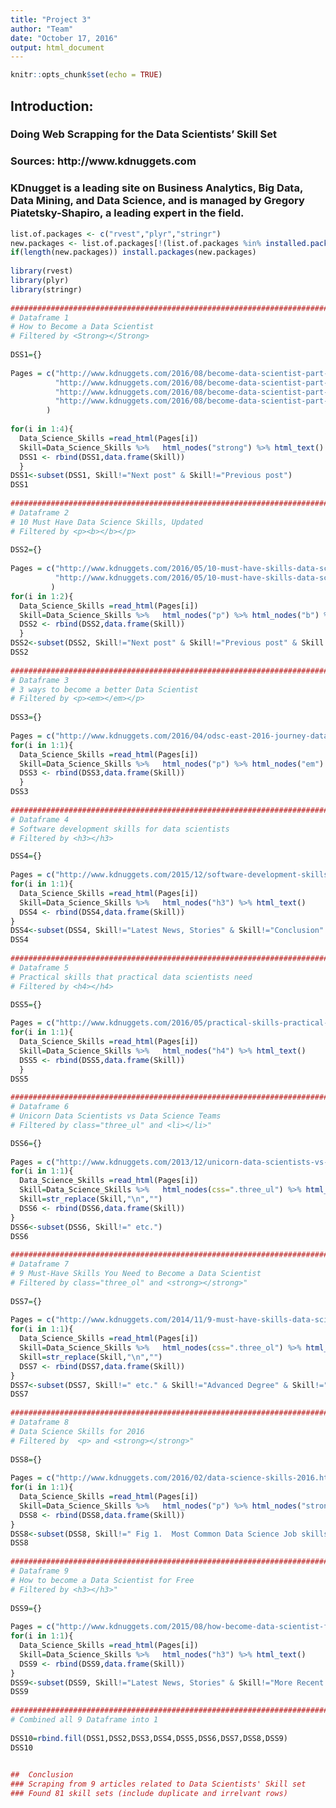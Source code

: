 ```yaml
---
title: "Project 3"
author: "Team"
date: "October 17, 2016"
output: html_document
---
```

 
```r
knitr::opts_chunk$set(echo = TRUE)
```
 
##  Introduction:
### Doing Web Scrapping for the Data Scientists' Skill Set
### Sources: http://www.kdnuggets.com
### KDnugget is a leading site on Business Analytics, Big Data, Data Mining, and Data Science, and is managed by Gregory Piatetsky-Shapiro, a leading expert in the field.
 
```r
 
list.of.packages <- c("rvest","plyr","stringr")
new.packages <- list.of.packages[!(list.of.packages %in% installed.packages()[,"Package"])]
if(length(new.packages)) install.packages(new.packages)
 
library(rvest)
library(plyr)
library(stringr)
 
##############################################################################################################
# Dataframe 1
# How to Become a Data Scientist
# Filtered by <Strong></Strong>
 
DSS1={}
 
Pages = c("http://www.kdnuggets.com/2016/08/become-data-scientist-part-1.html",
          "http://www.kdnuggets.com/2016/08/become-data-scientist-part-1.html/2",
          "http://www.kdnuggets.com/2016/08/become-data-scientist-part-1.html/3",
          "http://www.kdnuggets.com/2016/08/become-data-scientist-part-1.html/4"
        )
 
for(i in 1:4){
  Data_Science_Skills =read_html(Pages[i])
  Skill=Data_Science_Skills %>%   html_nodes("strong") %>% html_text()
  DSS1 <- rbind(DSS1,data.frame(Skill))
  }
DSS1<-subset(DSS1, Skill!="Next post" & Skill!="Previous post")
DSS1
 
##############################################################################################################
# Dataframe 2
# 10 Must Have Data Science Skills, Updated
# Filtered by <p><b></b></p>
 
DSS2={}
 
Pages = c("http://www.kdnuggets.com/2016/05/10-must-have-skills-data-scientist.html",
          "http://www.kdnuggets.com/2016/05/10-must-have-skills-data-scientist.html/2"
         )
for(i in 1:2){
  Data_Science_Skills =read_html(Pages[i])
  Skill=Data_Science_Skills %>%   html_nodes("p") %>% html_nodes("b") %>% html_text()
  DSS2 <- rbind(DSS2,data.frame(Skill))
  }
DSS2<-subset(DSS2, Skill!="Next post" & Skill!="Previous post" & Skill!="Additional Resources" & Skill!="Related" & Skill!="data scientist" & Skill!="somewhere" & Skill!="do" & Skill!="any")
DSS2
 
##############################################################################################################
# Dataframe 3
# 3 ways to become a better Data Scientist
# Filtered by <p><em></em></p>
 
DSS3={}
 
Pages = c("http://www.kdnuggets.com/2016/04/odsc-east-2016-journey-data-scientist.html")
for(i in 1:1){
  Data_Science_Skills =read_html(Pages[i])
  Skill=Data_Science_Skills %>%   html_nodes("p") %>% html_nodes("em") %>% html_text()
  DSS3 <- rbind(DSS3,data.frame(Skill))
  }
DSS3
 
##############################################################################################################
# Dataframe 4
# Software development skills for data scientists
# Filtered by <h3></h3>

DSS4={}
 
Pages = c("http://www.kdnuggets.com/2015/12/software-development-skills-data-scientists.html")
for(i in 1:1){
  Data_Science_Skills =read_html(Pages[i])
  Skill=Data_Science_Skills %>%   html_nodes("h3") %>% html_text()
  DSS4 <- rbind(DSS4,data.frame(Skill))
}
DSS4<-subset(DSS4, Skill!="Latest News, Stories" & Skill!="Conclusion" & Skill!="More Recent Stories")
DSS4
 
##############################################################################################################
# Dataframe 5
# Practical skills that practical data scientists need
# Filtered by <h4></h4>

DSS5={}
 
Pages = c("http://www.kdnuggets.com/2016/05/practical-skills-practical-data-scientists-need.html")
for(i in 1:1){
  Data_Science_Skills =read_html(Pages[i])
  Skill=Data_Science_Skills %>%   html_nodes("h4") %>% html_text()
  DSS5 <- rbind(DSS5,data.frame(Skill))
  }
DSS5
 
##############################################################################################################
# Dataframe 6
# Unicorn Data Scientists vs Data Science Teams
# Filtered by class="three_ul" and <li></li>"

DSS6={}
 
Pages = c("http://www.kdnuggets.com/2013/12/unicorn-data-scientists-vs-data-science-teams-discussion.html")
for(i in 1:1){
  Data_Science_Skills =read_html(Pages[i])
  Skill=Data_Science_Skills %>%   html_nodes(css=".three_ul") %>% html_nodes("li") %>% html_text()
  Skill=str_replace(Skill,"\n","")
  DSS6 <- rbind(DSS6,data.frame(Skill))
}
DSS6<-subset(DSS6, Skill!=" etc.")
DSS6
 
##############################################################################################################
# Dataframe 7
# 9 Must-Have Skills You Need to Become a Data Scientist
# Filtered by class="three_ol" and <strong></strong>"
 
DSS7={}
 
Pages = c("http://www.kdnuggets.com/2014/11/9-must-have-skills-data-scientist.html")
for(i in 1:1){
  Data_Science_Skills =read_html(Pages[i])
  Skill=Data_Science_Skills %>%   html_nodes(css=".three_ol") %>% html_nodes("strong") %>% html_text()
  Skill=str_replace(Skill,"\n","")
  DSS7 <- rbind(DSS7,data.frame(Skill))
}
DSS7<-subset(DSS7, Skill!=" etc." & Skill!="Advanced Degree" & Skill!="MOOCs" & Skill!="Certifications" & Skill!="Bootcamps" & Skill!="Kaggle" & Skill!="LinkedIn Groups" & Skill!="Data Science Central and KDnuggets" & Skill!="The Burtch Works Study: Salaries of Data Scientist")
DSS7
 
##############################################################################################################
# Dataframe 8
# Data Science Skills for 2016
# Filtered by  <p> and <strong></strong>"
 
DSS8={}
 
Pages = c("http://www.kdnuggets.com/2016/02/data-science-skills-2016.html")
for(i in 1:1){
  Data_Science_Skills =read_html(Pages[i])
  Skill=Data_Science_Skills %>%   html_nodes("p") %>% html_nodes("strong") %>% html_text()
  DSS8 <- rbind(DSS8,data.frame(Skill))
}
DSS8<-subset(DSS8, Skill!=" Fig 1.  Most Common Data Science Job skills, according to Crowdflower" & Skill!="Related:")
DSS8
 
##############################################################################################################
# Dataframe 9
# How to become a Data Scientist for Free
# Filtered by <h3></h3>"
 
DSS9={}
 
Pages = c("http://www.kdnuggets.com/2015/08/how-become-data-scientist-free.html")
for(i in 1:1){
  Data_Science_Skills =read_html(Pages[i])
  Skill=Data_Science_Skills %>%   html_nodes("h3") %>% html_text()
  DSS9 <- rbind(DSS9,data.frame(Skill))
}
DSS9<-subset(DSS9, Skill!="Latest News, Stories" & Skill!="More Recent Stories")
DSS9
 
##############################################################################################################
# Combined all 9 Dataframe into 1
 
DSS10=rbind.fill(DSS1,DSS2,DSS3,DSS4,DSS5,DSS6,DSS7,DSS8,DSS9)
DSS10
 
```
 
```r
 
##  Conclusion
### Scraping from 9 articles related to Data Scientists' Skill set
### Found 81 skill sets (include duplicate and irrelvant rows)
 
```
 
